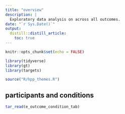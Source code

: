 ```yaml
---
title: "overview"
description: |
  Exploratory data analysis on across all outcomes.
date: "`r Sys.Date()`"
output: 
  distill::distill_article:
    toc: true
---
```


```r
knitr::opts_chunk$set(echo = FALSE)
```


```r
library(tidyverse)
library(gt)
library(targets)

source("R/hpp_themes.R")

```

## participants and conditions

```r

tar_read(e_outcome_condition_tab)

```



